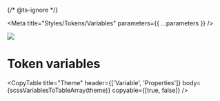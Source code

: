 
{/* @ts-ignore */}

<Meta title="Styles/Tokens/Variables" parameters={{ ...parameters }} />

![](https://graphics.thomsonreuters.com/style-assets/images/logos/reuters-graphics-logo/svg/graphics-logo-color-dark.svg)

# Token variables

<CopyTable
  title="Theme"
  header={['Variable', 'Properties']}
  body={scssVariablesToTableArray(theme)}
  copyable={[true, false]}
/>
